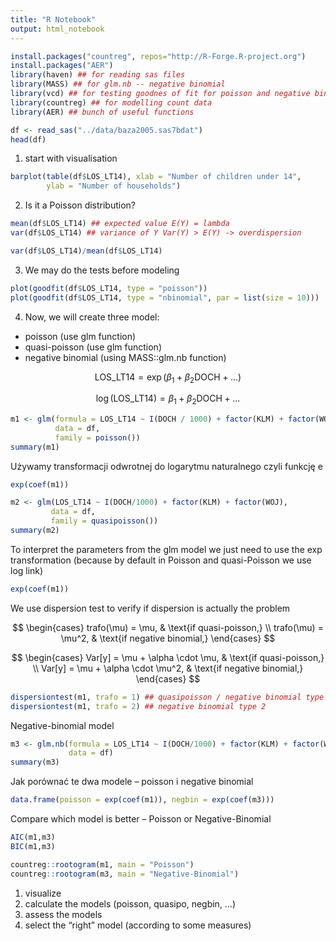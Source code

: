 ```yaml
---
title: "R Notebook"
output: html_notebook
---
```



```r
install.packages("countreg", repos="http://R-Forge.R-project.org")
install.packages("AER")
library(haven) ## for reading sas files
library(MASS) ## for glm.nb -- negative binomial
library(vcd) ## for testing goodnes of fit for poisson and negative binomial
library(countreg) ## for modelling count data
library(AER) ## bunch of useful functions

df <- read_sas("../data/baza2005.sas7bdat")
head(df)
```

1. start with visualisation

```r
barplot(table(df$LOS_LT14), xlab = "Number of children under 14", 
        ylab = "Number of households")
```

2. Is it a Poisson distribution?

```r
mean(df$LOS_LT14) ## expected value E(Y) = lambda
var(df$LOS_LT14) ## variance of Y Var(Y) > E(Y) -> overdispersion

var(df$LOS_LT14)/mean(df$LOS_LT14)
```


3. We may do the tests before modeling 

```r
plot(goodfit(df$LOS_LT14, type = "poisson"))
plot(goodfit(df$LOS_LT14, type = "nbinomial", par = list(size = 10)))
```

4. Now, we will create three model:

+ poisson  (use glm function)
+ quasi-poisson  (use glm function)
+ negative binomial (using MASS::glm.nb function)


$$
\text{LOS_LT14}  = \exp(\beta_1 + \beta_2 \text{DOCH} + ...)
$$

$$
\log(\text{LOS_LT14}) = \beta_1 + \beta_2 \text{DOCH} + ...
$$


```r
m1 <- glm(formula = LOS_LT14 ~ I(DOCH / 1000) + factor(KLM) + factor(WOJ),
          data = df,
          family = poisson())
summary(m1)
```

Używamy transformacji odwrotnej do logarytmu naturalnego czyli funkcję e

```r
exp(coef(m1))
```

```r
m2 <- glm(LOS_LT14 ~ I(DOCH/1000) + factor(KLM) + factor(WOJ), 
         data = df,
         family = quasipoisson())
summary(m2)
```

To interpret the parameters from the glm model we just need to use the exp transformation (because by default in Poisson and quasi-Poisson we use log link)

```r
exp(coef(m1)) 
```

We use dispersion test to verify if dispersion is actually the problem


$$
\begin{cases}
trafo(\mu) = \mu, & \text{if quasi-poisson,} \\ 
trafo(\mu) = \mu^2, & \text{if negative binomial,}
\end{cases}
$$

$$
\begin{cases}
Var[y] = \mu + \alpha \cdot \mu, & \text{if quasi-poisson,} \\ 
Var[y] = \mu + \alpha \cdot \mu^2, & \text{if negative binomial,}
\end{cases}
$$

```r
dispersiontest(m1, trafo = 1) ## quasipoisson / negative binomial type 1
dispersiontest(m1, trafo = 2) ## negative binomial type 2
```

Negative-binomial model

```r
m3 <- glm.nb(formula = LOS_LT14 ~ I(DOCH/1000) + factor(KLM) + factor(WOJ), 
             data = df)
summary(m3)
```

Jak porównać te dwa modele -- poisson i negative binomial

```r
data.frame(poisson = exp(coef(m1)), negbin = exp(coef(m3)))
```

Compare which model is better -- Poisson or Negative-Binomial

```r
AIC(m1,m3)
BIC(m1,m3)
```

```r
countreg::rootogram(m1, main = "Poisson")
countreg::rootogram(m3, main = "Negative-Binomial")
```

1. visualize
2. calculate the models (poisson, quasipo, negbin, ...)
3. assess the models
4. select the "right" model (according to some measures)

